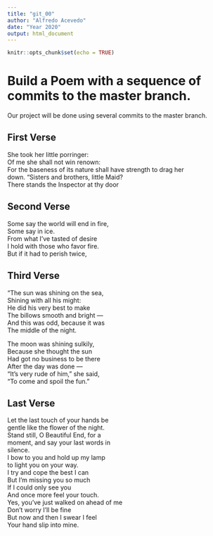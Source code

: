 ```yaml
---
title: "git_00"
author: "Alfredo Acevedo"
date: "Year 2020"
output: html_document
---
```


```r
knitr::opts_chunk$set(echo = TRUE)
```
# Build a Poem with a sequence of commits to the master branch.
Our project will be done using several commits to the master branch.
<!-- Do not modify or change any text in "!--" bracketed areas such as this --- these are instructions to
you, if you change any of this the git program will notice it and compromise your git merging strategy !-->

## First Verse 
<!--Put the first five lines of a poem by Lewis Carrol in this section!-->
She took her little porringer:  
Of me she shall not win renown:  
For the baseness of its nature shall have strength to drag her  
down. 
"Sisters and brothers, little Maid?   
There stands the Inspector at thy door  
  
## Second Verse
<!--Put the first five lines of a poem by Robert Frost here!-->
Some say the world will end in fire,  
Some say in ice.  
From what I’ve tasted of desire  
I hold with those who favor fire.  
But if it had to perish twice,  
  
## Third Verse
<!--Put the first two verses of The Walrus and the Carpenter here!-->
"The sun was shining on the sea,  
      Shining with all his might:  
He did his very best to make  
      The billows smooth and bright —  
And this was odd, because it was  
      The middle of the night.  

The moon was shining sulkily,  
      Because she thought the sun  
Had got no business to be there  
      After the day was done —  
"It's very rude of him," she said,  
      "To come and spoil the fun."  
   
## Last Verse
<!--Put a short poem of your choice 8-20 lines,here!-->
Let the last touch of your hands be  
gentle like the flower of the night.  
Stand still, O Beautiful End, for a  
moment, and say your last words in  
silence.  
I bow to you and hold up my lamp  
to light you on your way.  
I try and cope the best I can  
But I’m missing you so much  
If I could only see you  
And once more feel your touch.  
Yes, you’ve just walked on ahead of me  
Don’t worry I’ll be fine  
But now and then I swear I feel  
Your hand slip into mine.  
  